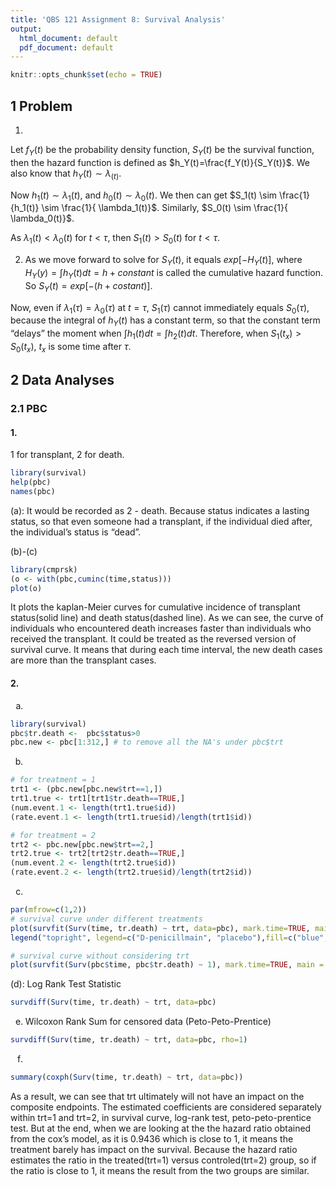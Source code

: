 ```yaml
---
title: 'QBS 121 Assignment 8: Survival Analysis'
output:
  html_document: default
  pdf_document: default
---
```


```r
knitr::opts_chunk$set(echo = TRUE)
```




## 1 Problem
1.

Let $f_Y(t)$ be the probability density function, $S_Y(t)$ be the survival function, then the hazard function is defined as $h_Y(t)=\frac{f_Y(t)}{S_Y(t)}$. We also know that $h_Y(t) \sim \lambda_(t)$.

Now $h_1(t) \sim \lambda_1(t)$, and $h_0(t) \sim \lambda_0(t)$. We then can get $S_1(t) \sim \frac{1}{h_1(t)} \sim \frac{1}{ \lambda_1(t)}$. Similarly, $S_0(t) \sim \frac{1}{ \lambda_0(t)}$.

As $\lambda_1(t) < \lambda_0(t)$ for $t < \tau$, then $S_1(t)>S_0(t)$ for $t < \tau$.

2. 
As we move forward to solve for $S_Y(t)$, it equals $exp[-H_Y(t)]$, where $H_Y(y)=\int h_Y(t)dt = h+constant$ is called the cumulative hazard function. So $S_Y(t)=exp[-(h+costant)]$. 

Now, even if $\lambda_1(\tau) = \lambda_0(\tau)$ at $t=\tau$, $S_1(\tau)$ cannot immediately equals $S_0(\tau)$, because the integral of $h_Y(t)$ has a constant term, so that the constant term "delays" the moment when $\int h_1(t)dt = \int h_2(t)dt$. Therefore, when $S_1(t_x)>S_0(t_x)$, $t_x$ is some time after $\tau$.




## 2 Data Analyses

### 2.1 PBC

#### 1.
1 for transplant, 2 for death.
```r
library(survival)
help(pbc)
names(pbc)
```

(a): It would be recorded as 2 - death. Because status indicates a lasting status, so that even someone had a transplant, if the individual died after, the individual's status is "dead". 

(b)-(c)
```r
library(cmprsk)
(o <- with(pbc,cuminc(time,status)))
plot(o)
```
It plots the kaplan-Meier curves for cumulative incidence of transplant status(solid line) and death status(dashed line). As we can see, the curve of individuals who encountered death increases faster than individuals who received the transplant. It could be treated as the reversed version of survival curve. It means that during each time interval, the new death cases are more than the transplant cases.


#### 2.

(a)
```r
library(survival)
pbc$tr.death <-  pbc$status>0
pbc.new <- pbc[1:312,] # to remove all the NA's under pbc$trt
```

(b)
```r

# for treatment = 1
trt1 <- (pbc.new[pbc.new$trt==1,])
trt1.true <- trt1[trt1$tr.death==TRUE,]
(num.event.1 <- length(trt1.true$id))
(rate.event.1 <- length(trt1.true$id)/length(trt1$id))

# for treatment = 2
trt2 <- pbc.new[pbc.new$trt==2,]
trt2.true <- trt2[trt2$tr.death==TRUE,]
(num.event.2 <- length(trt2.true$id))
(rate.event.2 <- length(trt2.true$id)/length(trt2$id))
```


(c)
```r
par(mfrow=c(1,2)) 
# survival curve under different treatments
plot(survfit(Surv(time, tr.death) ~ trt, data=pbc), mark.time=TRUE, main = "Survival curve considering trt",col=c("blue","red"))
legend("topright", legend=c("D-penicillmain", "placebo"),fill=c("blue","red"),bty="n")

# survival curve without considering trt
plot(survfit(Surv(pbc$time, pbc$tr.death) ~ 1), mark.time=TRUE, main = "Survival curve without considering trt")

```

(d): Log Rank Test Statistic
```r
survdiff(Surv(time, tr.death) ~ trt, data=pbc)
```

(e) Wilcoxon Rank Sum for censored data (Peto-Peto-Prentice)
```r
survdiff(Surv(time, tr.death) ~ trt, data=pbc, rho=1)
```

(f)
```r
summary(coxph(Surv(time, tr.death) ~ trt, data=pbc))
```

As a result, we can see that trt ultimately will not have an impact on the composite endpoints. The estimated coefficients are considered separately within trt=1 and trt=2, in survival curve, log-rank test, peto-peto-prentice test. But at the end, when we are looking at the the hazard ratio obtained from the cox's model, as it is 0.9436 which is close to 1, it means the treatment barely has impact on the survival. Because the hazard ratio estimates the ratio in the treated(trt=1) versus controled(trt=2) group, so if the ratio is close to 1, it means the result from the two groups are similar.